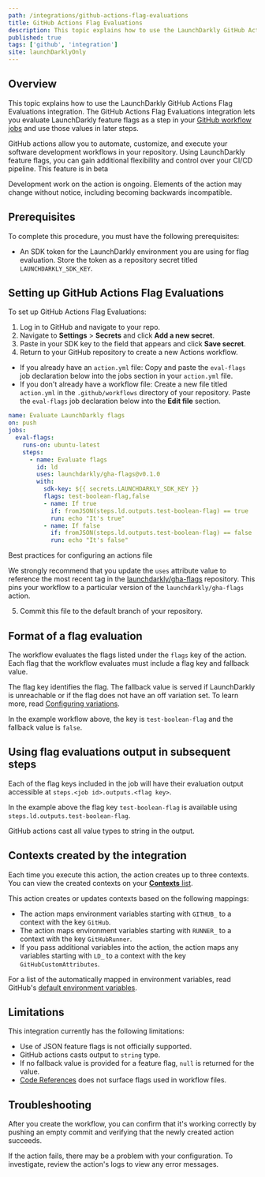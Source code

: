 ```yaml
---
path: /integrations/github-actions-flag-evaluations
title: GitHub Actions Flag Evaluations
description: This topic explains how to use the LaunchDarkly GitHub Actions Flag Evaluations integration. It lets you evaluate LaunchDarkly feature flags as a step in your GitHub workflow jobs.
published: true
tags: ['github', 'integration']
site: launchDarklyOnly
---
```



## Overview

This topic explains how to use the LaunchDarkly GitHub Actions Flag Evaluations integration. The GitHub Actions Flag Evaluations integration lets you evaluate LaunchDarkly feature flags as a step in your [GitHub workflow jobs](https://docs.github.com/en/actions/learn-github-actions/understanding-github-actions#jobs) and use those values in later steps.

GitHub actions allow you to automate, customize, and execute your software development workflows in your repository. Using LaunchDarkly feature flags, you can gain additional flexibility and control over your CI/CD pipeline.
<Callout intent="alert">
  <CalloutTitle>This feature is in beta</CalloutTitle>
  <CalloutDescription>

Development work on the action is ongoing. Elements of the action may change without notice, including becoming backwards incompatible.

  </CalloutDescription>
</Callout>

## Prerequisites

To complete this procedure, you must have the following prerequisites:

- An SDK token for the LaunchDarkly environment you are using for flag evaluation. Store the token as a repository secret titled `LAUNCHDARKLY_SDK_KEY`.

## Setting up GitHub Actions Flag Evaluations

To set up GitHub Actions Flag Evaluations:

1. Log in to GitHub and navigate to your repo.
2. Navigate to **Settings** > **Secrets** and click **Add a new secret**.
3. Paste in your SDK key to the field that appears and click **Save secret**.
4. Return to your GitHub repository to create a new Actions workflow.

- If you already have an `action.yml` file: Copy and paste the `eval-flags` job declaration below into the jobs section in your `action.yml` file.
- If you don't already have a workflow file: Create a new file titled `action.yml` in the `.github/workflows` directory of your repository. Paste the `eval-flags` job declaration below into the **Edit file** section.

<CodeSample>
<CSTab label="Sample workflow: eval-flags job declaration">

```yaml
name: Evaluate LaunchDarkly flags
on: push
jobs:
  eval-flags:
    runs-on: ubuntu-latest
    steps:
      - name: Evaluate flags
        id: ld
        uses: launchdarkly/gha-flags@v0.1.0
        with:
          sdk-key: ${{ secrets.LAUNCHDARKLY_SDK_KEY }}
          flags: test-boolean-flag,false
          - name: If true
            if: fromJSON(steps.ld.outputs.test-boolean-flag) == true
            run: echo "It's true"
          - name: If false
            if: fromJSON(steps.ld.outputs.test-boolean-flag) == false
            run: echo "It's false"
```

</CSTab>
</CodeSample>

<Callout intent="info">
<CalloutTitle>Best practices for configuring an actions file</CalloutTitle>
<CalloutDescription>

We strongly recommend that you update the `uses` attribute value to reference the most recent tag in the [launchdarkly/gha-flags](https://github.com/launchdarkly/gha-flags) repository. This pins your workflow to a particular version of the `launchdarkly/gha-flags` action.

</CalloutDescription>
</Callout>

5. Commit this file to the default branch of your repository.

## Format of a flag evaluation

The workflow evaluates the flags listed under the `flags` key of the action. Each flag that the workflow evaluates must include a flag key and fallback value. 

The flag key identifies the flag. The fallback value is served if LaunchDarkly is unreachable or if the flag does not have an off variation set. To learn more, read [Configuring variations](/sdk/features/evaluating#configuring-variations).

In the example workflow above, the key is `test-boolean-flag` and the fallback value is `false`.

## Using flag evaluations output in subsequent steps

Each of the flag keys included in the job will have their evaluation output accessible at `steps.<job id>.outputs.<flag key>`.

In the example above the flag key `test-boolean-flag` is available using `steps.ld.outputs.test-boolean-flag`.

GitHub actions cast all value types to string in the output.


## Contexts created by the integration

Each time you execute this action, the action creates up to three contexts. You can view the created contexts on your [**Contexts** list](/home/contexts/contexts-list).

This action creates or updates contexts based on the following mappings:

* The action maps environment variables starting with `GITHUB_` to a context with the key `GitHub`.
* The action maps environment variables starting with `RUNNER_` to a context with the key `GitHubRunner`.
* If you pass additional variables into the action, the action maps any variables starting with `LD_` to a context with the key `GitHubCustomAttributes`.

For a list of the automatically mapped in environment variables, read GitHub's [default environment variables](https://docs.github.com/en/actions/learn-github-actions/variables#default-environment-variables).

## Limitations

This integration currently has the following limitations:

* Use of JSON feature flags is not officially supported.
* GitHub actions casts output to `string` type.
* If no fallback value is provided for a feature flag, `null` is returned for the value.
* [Code References](/home/code/code-references) does not surface flags used in workflow files.

## Troubleshooting

After you create the workflow, you can confirm that it's working correctly by pushing an empty commit and verifying that the newly created action succeeds.

If the action fails, there may be a problem with your configuration. To investigate, review the action's logs to view any error messages.